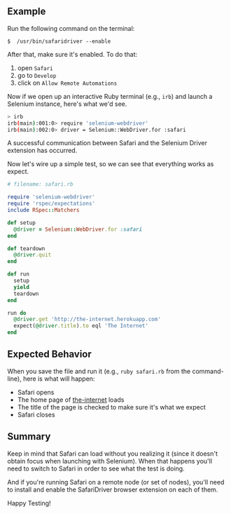 ## Example

Run the following command on the terminal:

`$  /usr/bin/safaridriver --enable`

After that, make sure it's enabled. To do that:

1. open `Safari`
2. go to `Develop`
3. click on `Allow Remote Automations`


Now if we open up an interactive Ruby terminal (e.g., `irb`) and launch a Selenium instance, here's what we'd see.

```sh
> irb
irb(main):001:0> require 'selenium-webdriver'
irb(main):002:0> driver = Selenium::WebDriver.for :safari
```

A successful communication between Safari and the Selenium Driver extension has occurred.

Now let's wire up a simple test, so we can see that everything works as expect.

```ruby
# filename: safari.rb

require 'selenium-webdriver'
require 'rspec/expectations'
include RSpec::Matchers

def setup
  @driver = Selenium::WebDriver.for :safari
end

def teardown
  @driver.quit
end

def run
  setup
  yield
  teardown
end

run do
  @driver.get 'http://the-internet.herokuapp.com'
  expect(@driver.title).to eql 'The Internet'
end
```

## Expected Behavior

When you save the file and run it (e.g., `ruby safari.rb` from the command-line), here is what will happen:

+ Safari opens
+ The home page of [the-internet](http://github.com/saucelabs/the-internet) loads
+ The title of the page is checked to make sure it's what we expect
+ Safari closes

## Summary

Keep in mind that Safari can load without you realizing it (since it doesn't obtain focus when launching with Selenium). When that happens you'll need to switch to Safari in order to see what the test is doing.

And if you're running Safari on a remote node (or set of nodes), you'll need to install and enable the SafariDriver browser extension on each of them.

Happy Testing!
